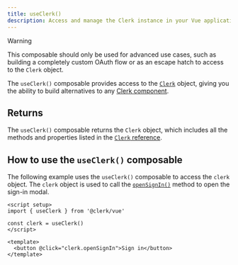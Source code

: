 ```yaml
---
title: useClerk()
description: Access and manage the Clerk instance in your Vue application with Clerk's useClerk() composable.
---
```


> [!WARNING]
> This composable should only be used for advanced use cases, such as building a completely custom OAuth flow or as an escape hatch to access to the `Clerk` object.

The `useClerk()` composable provides access to the [`Clerk`](/docs/references/javascript/clerk/clerk) object, giving you the ability to build alternatives to any [Clerk component](/docs/components/overview).

## Returns

The `useClerk()` composable returns the `Clerk` object, which includes all the methods and properties listed in the [`Clerk` reference](/docs/references/javascript/clerk/clerk).

## How to use the `useClerk()` composable

The following example uses the `useClerk()` composable to access the `clerk` object. The `clerk` object is used to call the [`openSignIn()`](/docs/references/javascript/clerk/clerk#sign-in) method to open the sign-in modal.

```vue
<script setup>
import { useClerk } from '@clerk/vue'

const clerk = useClerk()
</script>

<template>
  <button @click="clerk.openSignIn">Sign in</button>
</template>
```
